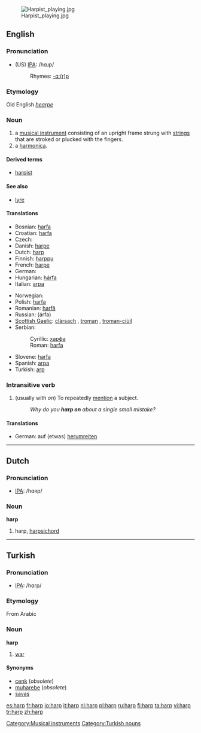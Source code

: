 {{wikipedia}}
{{see|Harp}}
[[Image:Harpist playing.jpg|thumb]]
==English==

===Pronunciation===
*(US) [[IPA]]: /hɑɹp/
*:Rhymes: [[Rhymes:English:-ɑː(r)p|-ɑː(r)p]]

===Etymology===
Old English ''[[hearpe]]''

===Noun===
{{en-noun}}

# a [[musical instrument]] consisting of an upright frame strung with [[string]]s that are stroked or plucked with the fingers.
# a [[harmonica]].

====Derived terms====
*[[harpist]]

====See also====
*[[lyre]]

====Translations====
{{trans-top|musical instrument}}
*Bosnian: [[harfa#Bosnian|harfa]] {{f}}
*Croatian: [[harfa#Croatian|harfa]] {{f}}
* Czech: {{t|cs|harfa|f}}
*Danish: [[harpe]]
*Dutch: [[harp#Dutch|harp]] {{f}}
*Finnish: [[harppu]]
*French: [[harpe]] {{f}}
*German: {{t|de|Harfe}} {{f}}
*Hungarian: [[hárfa]]
*Italian: [[arpa]] {{f}}
{{trans-mid}}
*Norwegian: {{t|no|harpe|mf}}
*Polish: [[harfa]] {{f}}
*Romanian: [[harfă]] {{f}}
*Russian: {{t|ru|арфа|f|}} (árfa)
*[[Scottish Gaelic]]: [[clàrsach]] {{f}}, [[troman]] {{m}}, [[troman-ciùil]] {{m}}
*Serbian:
*:Cyrillic: [[харфа#Serbian|харфа]] {{f}}
*:Roman: [[harfa#Serbian|harfa]] {{f}}
*Slovene: [[harfa]] {{f}}
*Spanish: [[arpa]] {{f}}
*Turkish: [[arp]]
{{trans-bottom}}

===Intransitive verb===
{{rfc-trverb|Intransitive verb}}
{{en-verb}}

# (usually with ''on'') To repeatedly [[mention]] a subject.
#:''Why do you '''harp on''' about a single small mistake?''

====Translations====
{{top}}
*German: auf (etwas) [[herumreiten]]
{{mid}}
{{bottom}}

[[Category:Musical instruments]]

----

==Dutch==

===Pronunciation===
*[[IPA]]: /hɑʀp/

===Noun===
'''harp''' {{f}}

# harp, [[harpsichord]]

----

==Turkish==

===Pronunciation===
*[[IPA]]: /hɑrp/

===Etymology===
From Arabic

===Noun===
'''harp'''

# {{obsolete|lang=tr}} [[war]]

====Synonyms====
*[[cenk]] (''obsolete'')
*[[muharebe]] (''obsolete'')
*[[savaş]]

[[Category:Turkish nouns]]

[[es:harp]]
[[fr:harp]]
[[io:harp]]
[[it:harp]]
[[nl:harp]]
[[pl:harp]]
[[ru:harp]]
[[fi:harp]]
[[ta:harp]]
[[vi:harp]]
[[tr:harp]]
[[zh:harp]]